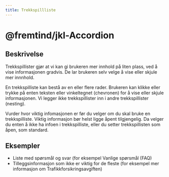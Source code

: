 ```yaml
---
title: Trekkspillliste
---
```



# @fremtind/jkl-Accordion

<Example />

## Beskrivelse

Trekkspillister gjør at vi kan gi brukeren mer innhold på liten plass, ved å vise informasjonen gradvis. De lar brukeren selv velge å vise eller skjule mer innnhold.

En trekkspilliste kan bestå av en eller flere rader. Brukeren kan klikke eller trykke på enten teksten eller vinkeltegnet (chevronen) for å vise eller skjule informasjonen. Vi legger ikke trekkspillister inn i andre trekkspillister (nesting).

Vurder hvor viktig infomasjonen er før du velger om du skal bruke en trekkspilliste. Viktig informasjon bør helst ligge åpent tilgjengelig. Da velger du enten å ikke ha infoen i trekkspilliste, eller du setter trekkspillisten som åpen, som standard.

## Eksempler

-   Liste med spørsmål og svar (for eksempel Vanlige spørsmål (FAQ)
-   Tilleggsinformasjon som ikke er viktig for de fleste (for eksempel mer informasjon om Trafikkforsikringsavgiften)
